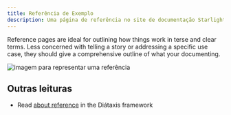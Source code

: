 ```yaml
---
title: Referência de Exemplo
description: Uma página de referência no site de documentação Starlight.
---
```



Reference pages are ideal for outlining how things work in terse and clear terms.
Less concerned with telling a story or addressing a specific use case, they should give a comprehensive outline of what your documenting.

<Image
  src={referenceSvgImage}
  alt="imagem para representar uma referência"
  width={200}
/>

## Outras leituras

- Read [about reference](https://diataxis.fr/reference/) in the Diátaxis framework

